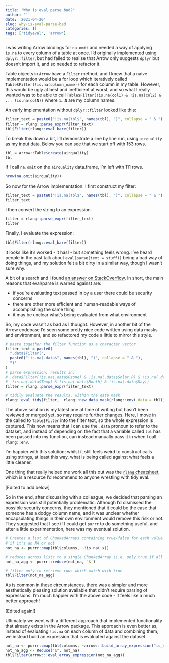 ```yaml
---
title: "Why is eval parse bad?"
author: ''
date: '2021-04-20'
slug: why-is-eval-parse-bad
categories: []
tags: ['tidyeval', 'arrow']
---
```


I was writing Arrow bindings for `na.omit` and needed a way of applying `is.na` to every column of a table at once.  I'd originally implemented using `dplyr::filter`, but had failed to realise that Arrow only suggests `dplyr` but doesn't import it, and so needed to refactor it.

Table objects in `Arrow` have a `Filter` method, and I knew that a naive implementation would be a for loop which iteratively called `Table$Filter(!is.na(column_name))` for each column in my table.  However, this would be ugly at best and inefficient at worst, and so what I really wanted was to be able to call `Table$Filter(!is.na(col1) & !is.na(col2) & ... !is.na(colN))` where `1`...`N` are my column names.

An early implementation without `dplyr::filter` looked like this:

```r
filter_text = paste0("!is.na(tbl$", names(tbl), ")", collapse = " & ")
filter = rlang::parse_expr(filter_text)
tbl$Filter(rlang::eval_bare(filter))

```

To break this down a bit, I'll demonstrate a line by line run, using `airquality` as my input data.  Below you can see that we start off with 153 rows. 

```r
tbl = arrow::Table$create(airquality)
tbl
```
If I call `na.omit` on the `airquality` data.frame, I'm left with 111 rows.

```r
nrow(na.omit(airquality))
```

So now for the Arrow implementation.  I first construct my filter:

```r
filter_text = paste0("!is.na(tbl$", names(tbl), ")", collapse = " & ")
filter_text
```
I then convert the string to an expression.

```r
filter = rlang::parse_expr(filter_text)
filter
```
Finally, I evaluate the expression:

```r
tbl$Filter(rlang::eval_bare(filter))
```
It looks like it's worked - it has! - but something feels wrong.  I've heard people in the past talk about `eval(parse(text = stuff))` being a bad way of doing things, and my solution felt a bit dirty in a similar way, though I wasn't sure why.

A bit of a search and I found [an answer on StackOverflow](https://stackoverflow.com/questions/13649979/what-specifically-are-the-dangers-of-evalparse).  In short, the main reasons that eval/parse is warned against are:

* if you're evaluating text passed in by a user there could be security concerns
* there are other more efficient and human-readable ways of accomplishing the same thing
* it may be unclear what's being evaluated from what environment

So, my code wasn't as bad as I thought.  However, in another bit of the Arrow codebase I'd seen some pretty nice code written using data masks and environment, and so refactored my code a little to mirror this style.

```r
# paste together the filter function as a character vector
filter_text = paste0(
  ".data$Filter(",
  paste0("!is.na(.data$", names(tbl), ")", collapse = " & "),
  ")"
)
# parse expression; results in:
# .data$Filter(!is.na(.data$Ozone) & !is.na(.data$Solar.R) & !is.na(.data$Wind) & 
#  !is.na(.data$Temp) & !is.na(.data$Month) & !is.na(.data$Day))
filter = rlang::parse_expr(filter_text)

# tidily evaluate the results, within the data mask
rlang::eval_tidy(filter,  rlang::new_data_mask(rlang::env(.data = tbl)))
```

The above solution is my latest one at time of writing but hasn't been reviewed or merged yet, so may require further changes.  Here, I move in the called to `Table$Filter` into the filter text, so the whole expression is captured.  This now means that I can use the `.data` pronoun to refer to the dataset, and instead of depending on the fact that a variable called `tbl` has been passed into my function, can instead manually pass it in when I call `rlang::env`.

I'm happier with this solution; whilst it still feels weird to construct calls using strings, at least this way, what is being called against what feels a little cleaner.  

One thing that really helped me work all this out was the [`rlang` cheatsheet](https://raw.githubusercontent.com/rstudio/cheatsheets/master/tidyeval.pdf), which is a resource I'd recommend to anyone wrestling with tidy eval.

[Edited to add below]

So in the end, after discussing with a colleague, we decided that parsing an expression was still potentially problematic.  Although I'd dismissed the possible security concerns, they mentioned that it could be the case that someone has a dodgy column name, and it was unclear whether encapsulating things in their own environment would remove this risk or not.  They suggested that I see if I could get `purrr` to do something useful, and after a little experimentation, here was my eventual solution.

```r
# Creates a list of ChunkedArrays containing true/false for each value depending
# if it's an NA or not
not_na <- purrr::map(tbl$columns, ~!is.na(.x))

# reduces across lists to a single ChunkedArray (i.e. only true if all rows contain true)
not_na_agg <- purrr::reduce(not_na, `&`)

# filter only to retrieve rows which match with true
tbl$Filter(not_na_agg)
```

As is common in these circumstances, there was a simpler and more aesthetically pleasing solution available that didn't require parsing of expressions.  I'm much happier with the above code - it feels like a much better approach!

[Edited again!]

Ultimately we went with a different approach that implemented functionality that already exists in the Arrow package.  This approach is even better as, instead of evaluating `!is.na` on each column of data and combining them, we instead build an expression that is evaluated against the dataset.

```r
not_na <- purrr::map(tbl$columns, ~arrow:::build_array_expression("is_valid", .x))
not_na_agg <- Reduce("&", not_na)
tbl$Filter(arrow:::eval_array_expression(not_na_agg))
```



